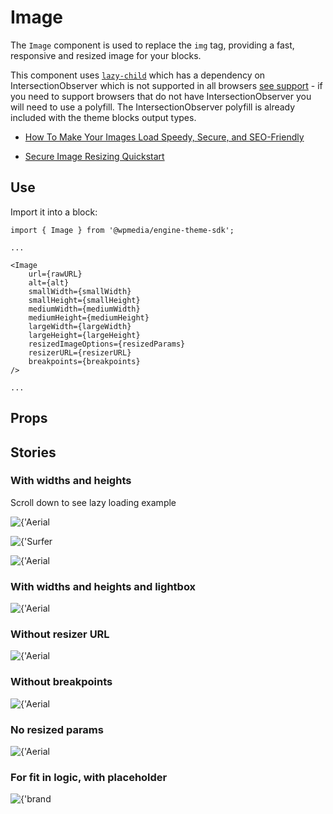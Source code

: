 
<Meta title="Image" component={Image} />

# Image

The `Image` component is used to replace the `img` tag, providing a fast, responsive and resized image for your blocks.

This component uses [`lazy-child`](https://www.npmjs.com/package/lazy-child) which has a dependency on IntersectionObserver which is not supported in all browsers [see support](https://caniuse.com/#feat=intersectionobserver) - if you need to support browsers that do not have IntersectionObserver you will need to use a polyfill. The IntersectionObserver polyfill is already included with the theme blocks output types.

- [How To Make Your Images Load Speedy, Secure, and SEO-Friendly](https://github.com/WPMedia/fusion/blob/2.5-hydrate/documentation/recipes/best-practices-images.md)

- [Secure Image Resizing Quickstart](https://github.com/WPMedia/fusion/blob/2.5-hydrate/documentation/recipes/secure-speedy-images.md)

## Use

Import it into a block:

```
import { Image } from '@wpmedia/engine-theme-sdk';

...

<Image
    url={rawURL}
    alt={alt}
    smallWidth={smallWidth}
    smallHeight={smallHeight}
    mediumWidth={mediumWidth}
    mediumHeight={mediumHeight}
    largeWidth={largeWidth}
    largeHeight={largeHeight}
    resizedImageOptions={resizedParams}
    resizerURL={resizerURL}
    breakpoints={breakpoints}
/>

...

```



## Props
<Props of={Image} />

## Stories

<Story name="Basic" />

### **With widths and heights**
<Preview>
    <Story name="With widths and heights">
        <div>
            <p>Scroll down to see lazy loading example</p>
            <Image
                url={'https://arc-anglerfish-arc2-prod-corecomponents.s3.amazonaws.com/public/37UMUNYNOVCEJDZW5SBKBXNMO4.jpg'}
                alt={'Aerial view of bridge'}
                smallWidth={158}
                smallHeight={89}
                mediumWidth={274}
                mediumHeight={154}
                largeWidth={274}
                largeHeight={154}
                resizedImageOptions={{
                    '158x89': '/r4YXPy4Eh2thx80bDTxRZM9Syhw=filters:format(jpg):quality(70)/',
                    '274x154': '/sDwhmVtwayjjDJww8CvlWjpydGM=filters:format(jpg):quality(70)/',
                }}
                resizerURL={'https://corecomponents-the-prophet-prod.cdn.arcpublishing.com/resizer'}
                breakpoints={{
                    small: 420,
                    medium: 768,
                    large: 992,
                }}
            />
            <p style={{ height: '150vh' }}></p>
            <Image
                url={'https://cloudfront-us-east-1.images.arcpublishing.com/corecomponents/P3V3THIJPVGUBLRIIYWKFHZTKA.jpg'}
                alt={'Surfer paddling out in the ocean'}
                smallWidth={800}
                smallHeight={600}
                mediumWidth={800}
                mediumHeight={600}
                largeWidth={800}
                largeHeight={600}
                resizedImageOptions={{
                    '800x600': '/ncyEH4gZKt-brhaXCK_GfHw3I6Q=filters:format(jpg):quality(70)/',
                }}
                resizerURL={'https://corecomponents-the-prophet-prod.cdn.arcpublishing.com/resizer'}
                breakpoints={{
                    small: 420,
                    medium: 768,
                    large: 992,
                }}
            />
            <p style={{ height: '150vh' }}></p>
            <Image
                url={'https://arc-anglerfish-arc2-prod-corecomponents.s3.amazonaws.com/public/37UMUNYNOVCEJDZW5SBKBXNMO4.jpg'}
                alt={'Aerial view of bridge'}
                smallWidth={158}
                smallHeight={89}
                mediumWidth={274}
                mediumHeight={154}
                largeWidth={274}
                largeHeight={154}
                resizedImageOptions={{
                    '158x89': '/r4YXPy4Eh2thx80bDTxRZM9Syhw=filters:format(jpg):quality(70)/',
                    '274x154': '/sDwhmVtwayjjDJww8CvlWjpydGM=filters:format(jpg):quality(70)/',
                }}
                resizerURL={'https://corecomponents-the-prophet-prod.cdn.arcpublishing.com/resizer'}
                breakpoints={{
                    small: 420,
                    medium: 768,
                    large: 992,
                }}
            />
        </div>
    </Story>
</Preview>

### **With widths and heights and lightbox**
<Preview>
    <Story name="With widths, heights and lightbox">
        <Image
            url={'https://arc-anglerfish-arc2-prod-corecomponents.s3.amazonaws.com/public/37UMUNYNOVCEJDZW5SBKBXNMO4.jpg'}
            alt={'Aerial view of bridge'}
            smallWidth={158}
            smallHeight={89}
            mediumWidth={274}
            mediumHeight={154}
            largeWidth={274}
            largeHeight={154}
            resizedImageOptions={{
                '158x89': '/r4YXPy4Eh2thx80bDTxRZM9Syhw=filters:format(jpg):quality(70)/',
                '274x154': '/sDwhmVtwayjjDJww8CvlWjpydGM=filters:format(jpg):quality(70)/',
            }}
            resizerURL={'https://corecomponents-the-prophet-prod.cdn.arcpublishing.com/resizer'}
            breakpoints={{
                small: 420,
                medium: 768,
                large: 992,
            }}
            lightBoxWidth={274}
            lightBoxHeight={154}
        />
    </Story>
</Preview>

### **Without resizer URL**
<Preview>
    <Story name="Without resizer URL">
        <Image
            url={'https://arc-anglerfish-arc2-prod-corecomponents.s3.amazonaws.com/public/37UMUNYNOVCEJDZW5SBKBXNMO4.jpg'}
            alt={'Aerial view of bridge'}
            smallWidth={158}
            smallHeight={89}
            mediumWidth={274}
            mediumHeight={154}
            largeWidth={274}
            largeHeight={154}
            resizedImageOptions={{
                '158x89': '/r4YXPy4Eh2thx80bDTxRZM9Syhw=filters:format(jpg):quality(70)/',
                '274x154': '/sDwhmVtwayjjDJww8CvlWjpydGM=filters:format(jpg):quality(70)/',
            }}
            resizerURL={''}
            breakpoints={{
                small: 420,
                medium: 768,
                large: 992,
            }}
            lightBoxWidth={274}
            lightBoxHeight={154}
        />
    </Story>
</Preview>

### **Without breakpoints**
<Preview>
    <Story name="Without breakpoints">
        <Image
            url={'https://arc-anglerfish-arc2-prod-corecomponents.s3.amazonaws.com/public/37UMUNYNOVCEJDZW5SBKBXNMO4.jpg'}
            alt={'Aerial view of bridge'}
            smallWidth={158}
            smallHeight={89}
            mediumWidth={274}
            mediumHeight={154}
            largeWidth={274}
            largeHeight={154}
            resizedImageOptions={{
                '158x89': '/r4YXPy4Eh2thx80bDTxRZM9Syhw=filters:format(jpg):quality(70)/',
                '274x154': '/sDwhmVtwayjjDJww8CvlWjpydGM=filters:format(jpg):quality(70)/',
            }}
            resizerURL={'https://corecomponents-the-prophet-prod.cdn.arcpublishing.com/resizer'}
            breakpoints={{}}
            lightBoxWidth={274}
            lightBoxHeight={154}
        />
    </Story>
</Preview>

### **No resized params**
<Preview>
    <Story name="No resized params">
        <Image
            url={'https://arc-anglerfish-arc2-prod-corecomponents.s3.amazonaws.com/public/37UMUNYNOVCEJDZW5SBKBXNMO4.jpg'}
            alt={'Aerial view of bridge'}
            smallWidth={158}
            smallHeight={89}
            mediumWidth={274}
            mediumHeight={154}
            largeWidth={274}
            largeHeight={154}
            resizedImageOptions={{}}
            resizerURL={'https://corecomponents-the-prophet-prod.cdn.arcpublishing.com/resizer'}
            breakpoints={{
                small: 420,
                medium: 768,
                large: 992,
            }}
            lightBoxWidth={274}
            lightBoxHeight={154}
        />
    </Story>
</Preview>

<!-- // https://corecomponents-the-prophet-prod.cdn.arcpublishing.com/resizer/74FUDjj5P9QGqVekHa1JSdaSU1M=/fit-in/274x183/filters:quality(70):fill(white):background_color(white)/arc-anglerfish-staging-staging.s3.amazonaws.com/public/NA6FMAXWP5DR3FDZQ7SGJ3C3FE.png  -->

### **For fit in logic, with placeholder**
<Preview>
    <Story name="For fit in logic, with placeholder">        
      <Image
            url={'https://arc-anglerfish-staging-staging.s3.amazonaws.com/public/NA6FMAXWP5DR3FDZQ7SGJ3C3FE.png'}
            alt={'brand image'}
            smallWidth={158}
            smallHeight={89}
            mediumWidth={274}
            mediumHeight={154}
            largeWidth={274}
            largeHeight={154}
            resizedImageOptions={{
              "84x0": "ypPWGXyZQIfvus8XpYlHcz9s-2M=/fit-in/84x0/filters:quality(70):fill(white):background_color(white)/",
"84x47": "Gw1ATz6cGk1Op8Yjnb9XBfe-10U=/fit-in/84x47/filters:quality(70):fill(white):background_color(white)/",
"84x56": "b5wfZSSCrPhbJrORnvG5FXMoDr4=/fit-in/84x56/filters:quality(70):fill(white):background_color(white)/",
"84x63": "CD5KPCY_fwSMCI_xytqY_GFeXO0=/fit-in/84x63/filters:quality(70):fill(white):background_color(white)/",
"84x84": "g9s6e6Xg5fUugoCvSi6ozD9U4RA=/fit-in/84x84/filters:quality(70):fill(white):background_color(white)/",
"105x0": "OzGNyBo2WPsnUeAg11pcLYsNN7w=/fit-in/105x0/filters:quality(70):fill(white):background_color(white)/",
"105x59": "ElJJzRWq1ZB82l4keqayBsGhOhM=/fit-in/105x59/filters:quality(70):fill(white):background_color(white)/",
"105x70": "e6iZtVfaJOxIs342PGXoM-Y5Nu4=/fit-in/105x70/filters:quality(70):fill(white):background_color(white)/",
"105x79": "MRwmeksbWfCFE523W0vmz2Lvumo=/fit-in/105x79/filters:quality(70):fill(white):background_color(white)/",
"105x105": "irmzJqlUTrRGDvY2bMfhcx_5Ahc=/fit-in/105x105/filters:quality(70):fill(white):background_color(white)/",
"158x0": "qdxfL8Ms-GjEXSvEPFrR0MMJVfI=/fit-in/158x0/filters:quality(70):fill(white):background_color(white)/",
"158x89": "r7SMPMvoPdoraJUSo3Jqo1mhUlY=/fit-in/158x89/filters:quality(70):fill(white):background_color(white)/",
"158x105": "ciIbzGLGGntlmMxW-OXZ_OFsQfs=/fit-in/158x105/filters:quality(70):fill(white):background_color(white)/",
"158x119": "_r5tCmSEITOO3NTJLBkot61mzBA=/fit-in/158x119/filters:quality(70):fill(white):background_color(white)/",
"158x158": "vMMvyypjSX4SntqGzufNzKSlll4=/fit-in/158x158/filters:quality(70):fill(white):background_color(white)/",
"274x0": "7lwbXw39fsb7SslOOiUxu1ly4gc=/fit-in/274x0/filters:quality(70):fill(white):background_color(white)/",
"274x154": "DdErna-7pp6myk9CrCpHdgiGQrA=/fit-in/274x154/filters:quality(70):fill(white):background_color(white)/",
"274x183": "74FUDjj5P9QGqVekHa1JSdaSU1M=/fit-in/274x183/filters:quality(70):fill(white):background_color(white)/",
"274x206": "NL8g53815dsUhgTS3jXC7rdAt4U=/fit-in/274x206/filters:quality(70):fill(white):background_color(white)/",
"274x274": "MDrtZOPpTHNfaBvyvUpoDRp_Pmw=/fit-in/274x274/filters:quality(70):fill(white):background_color(white)/",
"377x0": "akEakgCNST0luHQSfxw9JFGhTI4=/fit-in/377x0/filters:quality(70):fill(white):background_color(white)/",
"377x212": "8TDhSLyZg_kUCihvynOQi06pYzg=/fit-in/377x212/filters:quality(70):fill(white):background_color(white)/",
"377x251": "CTkC4Qg7ArqcadymT-6hF6kpQcQ=/fit-in/377x251/filters:quality(70):fill(white):background_color(white)/",
"377x283": "0u2mo8HtMOnqPnQPtxKoxRqfE04=/fit-in/377x283/filters:quality(70):fill(white):background_color(white)/",
"377x377": "ievAZC23UVlp0pDO9i_vYd4Mzns=/fit-in/377x377/filters:quality(70):fill(white):background_color(white)/",
"400x0": "v5yK4OiOsizjnS5QUES6os7edxU=/fit-in/400x0/filters:quality(70):fill(white):background_color(white)/",
"400x225": "-pXO6s24r9KmlC-6siXm4uzrKxg=/fit-in/400x225/filters:quality(70):fill(white):background_color(white)/",
"400x267": "hBPl4S4C9ngZRqmRAJ-Op0njTlo=/fit-in/400x267/filters:quality(70):fill(white):background_color(white)/",
"400x300": "Gcq-GY6hHc7VbCX4ZY8PBuqVjF4=/fit-in/400x300/filters:quality(70):fill(white):background_color(white)/",
"400x400": "9PtxKndKHARFk6D0ynV-eeWSyow=/fit-in/400x400/filters:quality(70):fill(white):background_color(white)/",
"600x0": "OiKZ9gjSp-91zxKMjn6d7I9Xn0Q=/fit-in/600x0/filters:quality(70):fill(white):background_color(white)/",
"600x338": "-GfTnJijLXqUVhdTdiyE9l0_yeI=/fit-in/600x338/filters:quality(70):fill(white):background_color(white)/",
"600x400": "m617pE8A870PD_Ceg3c8lLzsMY8=/fit-in/600x400/filters:quality(70):fill(white):background_color(white)/",
"600x450": "09o5mViAlwuxUTgL6vkoXkCfchE=/fit-in/600x450/filters:quality(70):fill(white):background_color(white)/",
"600x600": "rxxPemZQ3CI0OrPBoSnSHQKPhpA=/fit-in/600x600/filters:quality(70):fill(white):background_color(white)/",
"768x0": "EzouokEblmG43adARCILjk7ioSg=/fit-in/768x0/filters:quality(70):fill(white):background_color(white)/",
"768x432": "vMR3AlfbO_ZZ2FuJYh18eHD7LQM=/fit-in/768x432/filters:quality(70):fill(white):background_color(white)/",
"768x512": "42Gq8nwJdwiwDGEjvXIRosQPvKM=/fit-in/768x512/filters:quality(70):fill(white):background_color(white)/",
"768x576": "ji27jOy0l-Kaj5T654LhgVRXWpw=/fit-in/768x576/filters:quality(70):fill(white):background_color(white)/",
"768x768": "Exeh9lKLfeQ8EY8BFF6MAIWw8f4=/fit-in/768x768/filters:quality(70):fill(white):background_color(white)/",
"800x0": "XuPV6Xyq1DZfouUYaTClp4KtmVk=/fit-in/800x0/filters:quality(70):fill(white):background_color(white)/",
"800x450": "TJxjOo89SZxFXQZwqRbmk1W62po=/fit-in/800x450/filters:quality(70):fill(white):background_color(white)/",
"800x533": "7-ZUOzJOw3UKHN0nCjkYUWYMMhg=/fit-in/800x533/filters:quality(70):fill(white):background_color(white)/",
"800x600": "r2VBjzND5c-k4G6JEpzyYpGHngs=/fit-in/800x600/filters:quality(70):fill(white):background_color(white)/",
"800x800": "xzLASjSBuaDaTlfQfKRfNx_TXtQ=/fit-in/800x800/filters:quality(70):fill(white):background_color(white)/",
"1024x0": "-i8cZWpmS7BVf7n-tGixdIhRdPc=/fit-in/1024x0/filters:quality(70):fill(white):background_color(white)/",
"1024x576": "srrkeFOCj6KdudRPul8F6l4vFqs=/fit-in/1024x576/filters:quality(70):fill(white):background_color(white)/",
"1024x683": "zxZMYm5rP9oYWRMp7xg_cjqLssM=/fit-in/1024x683/filters:quality(70):fill(white):background_color(white)/",
"1024x768": "dLGtbpAl3oNYQ29b8b8vIIW8USg=/fit-in/1024x768/filters:quality(70):fill(white):background_color(white)/",
"1024x1024": "RkTnuW6j5K7QDCOkBuXOQNxF0zM=/fit-in/1024x1024/filters:quality(70):fill(white):background_color(white)/",
"1440x0": "9dzRorTa9AFZvec138wzfAzZnOs=/fit-in/1440x0/filters:quality(70):fill(white):background_color(white)/",
"1440x810": "xjFGAhcROAHGIJjQF0-VXGgP5UA=/fit-in/1440x810/filters:quality(70):fill(white):background_color(white)/",
"1440x960": "lM113UEvbUcBQmfUxaxjjvymfL8=/fit-in/1440x960/filters:quality(70):fill(white):background_color(white)/",
"1440x1080": "yeoeeTujSHwDjTerpiwXiZziqyg=/fit-in/1440x1080/filters:quality(70):fill(white):background_color(white)/",
"1440x1440": "C01cML7mEmfmz3nF_uKCcmQAsdo=/fit-in/1440x1440/filters:quality(70):fill(white):background_color(white)/",
"1600x0": "ILJn0fFa7NIsStekj_TtlBCSvBU=/fit-in/1600x0/filters:quality(70):fill(white):background_color(white)/",
"1600x900": "_1NLnVpYWGV_sSMu4bNaPViOM-Y=/fit-in/1600x900/filters:quality(70):fill(white):background_color(white)/",
"1600x1067": "BP4BtQEHW2PIahEZ0Iha-zIXoFY=/fit-in/1600x1067/filters:quality(70):fill(white):background_color(white)/",
"1600x1200": "7PiVpqa_FxTcR0Yj_aLC7WpnjzQ=/fit-in/1600x1200/filters:quality(70):fill(white):background_color(white)/",
"1600x1600": "CQcCSFygCQqghFAVoFOYMGePDKg=/fit-in/1600x1600/filters:quality(70):fill(white):background_color(white)/",
            }}
            resizerURL={'https://corecomponents-the-prophet-prod.cdn.arcpublishing.com/resizer'}
            breakpoints={{
                small: 420,
                medium: 768,
                large: 992,
            }}
            lightBoxWidth={274}
            lightBoxHeight={154}
        />
    </Story>
</Preview>